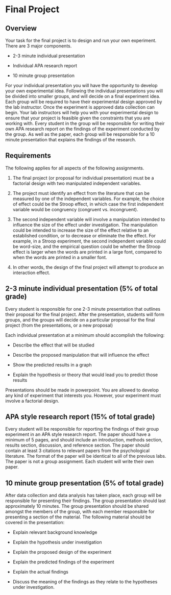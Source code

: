 # Final Project

<script>
$("#coverpic").hide();
</script>

## Overview

Your task for the final project is to design and run your own experiment. There are 3 major components.

-   2-3 minute individual presentation

-   Individual APA research report

-   10 minute group presentation

For your individual presentation you will have the opportunity to develop your own experimental idea. Following the individual presentations you will be divided into smaller groups, and will decide on a final experiment idea. Each group will be required to have their experimental design approved by the lab instructor. Once the experiment is approved data collection can begin. Your lab instructors will help you with your experimental design to ensure that your project is feasible given the constraints that you are working with. Every student in the group will be responsible for writing their own APA research report on the findings of the experiment conducted by the group. As well as the paper, each group will be responsible for a 10 minute presentation that explains the findings of the research.

## Requirements

The following applies for all aspects of the following assignments.

1.  The final project (or proposal for individual presentation) must be a factorial design with two manipulated independent variables.

2.  The project must identify an effect from the literature that can be measured by one of the independent variables. For example, the choice of effect could be the Stroop effect, in which case the first independent variable would be congruency (congruent vs. incongruent).

3.  The second independent variable will involve a manipulation intended to influence the size of the effect under investigation. The manipulation could be intended to increase the size of the effect relative to an established condition, or to decrease or eliminate the the effect. For example, in a Stroop experiment, the second independent variable could be word-size, and the empirical question could be whether the Stroop effect is larger when the words are printed in a large font, compared to when the words are printed in a smaller font.

4.  In other words, the design of the final project will attempt to produce an interaction effect.

## 2-3 minute individual presentation (5% of total grade)

Every student is responsible for one 2-3 minute presentation that outlines their proposal for the final project. After the presentation, students will form groups, and the groups will decide on a particular proposal for the final project (from the presentations, or a new proposal)

Each individual presentation at a minimum should accomplish the following:

-   Describe the effect that will be studied

-   Describe the proposed manipulation that will influence the effect

-   Show the predicted results in a graph

-   Explain the hypothesis or theory that would lead you to predict those results

Presentations should be made in powerpoint. You are allowed to develop any kind of experiment that interests you. However, your experiment must involve a factorial design.

## APA style research report (15% of total grade)

Every student will be responsible for reporting the findings of their group experiment in an APA style research report. The paper should have a minimum of 5 pages, and should include an introduction, methods section, results section, discussion, and reference section. The paper should contain at least 3 citations to relevant papers from the psychological literature. The format of the paper will be identical to all of the previous labs. The paper is not a group assignment. Each student will write their own paper.

## 10 minute group presentation (5% of total grade)

After data collection and data analysis has taken place, each group will be responsible for presenting their findings. The group presentation should last approximately 10 minutes. The group presentation should be shared amongst the members of the group, with each member responsible for presenting a section of the material. The following material should be covered in the presentation:

-   Explain relevant background knowledge

-   Explain the hypothesis under investigation

-   Explain the proposed design of the experiment

-   Explain the predicted findings of the experiment

-   Explain the actual findings

-   Discuss the meaning of the findings as they relate to the hypotheses under investigation.
